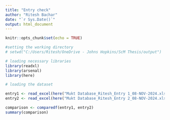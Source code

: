 ```yaml
---
title: "Entry check"
author: "Ritesh Bachar"
date: "`r Sys.Date()`"
output: html_document
---
```


```r
knitr::opts_chunk$set(echo = TRUE)
```

```r
#setting the working directory
# setwd("C:/Users/Ritesh/OneDrive - Johns Hopkins/ScM Thesis/output")

# loading necessary libraries
library(readxl)
library(arsenal)
library(here)

# loading the dataset

entry1 <- read_excel(here("Mukt Database_Ritesh_Entry 1_08-NOV-2024.xlsx"))
entry2 <- read_excel(here("Mukt Database_Ritesh_Entry 2_08-NOV-2024.xlsx"))

comparison <- comparedf(entry1, entry2)
summary(comparison)
```

